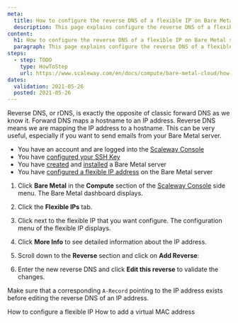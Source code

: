 ```yaml
---
meta:
  title: How to configure the reverse DNS of a flexible IP on Bare Metal servers
  description: This page explains configure the reverse DNS of a flexible IP on Bare Metal servers
content:
  h1: How to configure the reverse DNS of a flexible IP on Bare Metal servers
  paragraph: This page explains configure the reverse DNS of a flexible IP on Bare Metal servers
steps:
  - step: TODO
    type: HowToStep
    url: https://www.scaleway.com/en/docs/compute/bare-metal-cloud/how-to/configure-reverse-dns-flexible-ip/
dates:
  validation: 2021-05-26
  posted: 2021-05-26
---
```


Reverse DNS, or rDNS, is exactly the opposite of classic forward DNS as we know it. Forward DNS maps a hostname to an IP address. Reverse DNS means we are mapping the IP address to a hostname. This can be very useful, especially if you want to send emails from your Bare Metal server.

<Message type="requirement">

- You have an account and are logged into the [Scaleway Console](https://console.scaleway.com)  
- You have [configured your SSH Key](/console/my-project/how-to/create-ssh-key)
- You have [created](/compute/bare-metal-cloud/how-to/create-server) and [installed](/compute/bare-metal-cloud/how-to/install-server) a Bare Metal server
- You have [configured a flexible IP address](/compute/bare-metal-cloud/how-to/configure-flexible-ip) on the Bare Metal server

</Message>

1. Click **Bare Metal** in the **Compute** section of the [Scaleway Console](https://console.scaleway.com) side menu. The Bare Metal dashboard displays.

2. Click the **Flexible IPs** tab. 

3. Click <Icon name="more" /> next to the flexible IP that you want configure. The configuration menu of the flexible IP displays. 

4. Click **More Info** to see detailed information about the IP address.

5. Scroll down to the **Reverse** section and click on **Add Reverse**:

  <Lightbox src="assets/scaleway_flexip_reverse.png" alt="" />

6. Enter the new reverse DNS and click **Edit this reverse** to validate the changes.

<Message type="note">

 Make sure that a corresponding `A-Record` pointing to the IP address exists before editing the reverse DNS of an IP address.

</Message>

<Navigation title="See Also">
  <PreviousButton to="/compute/bare-metal-cloud/how-to/configure-flexible-ip/">How to configure a flexible IP</PreviousButton>
  <NextButton to="/compute/bare-metal-cloud/how-to/add-virtual-mac-address/">How to add a virtual MAC address</NextButton>
</Navigation>
